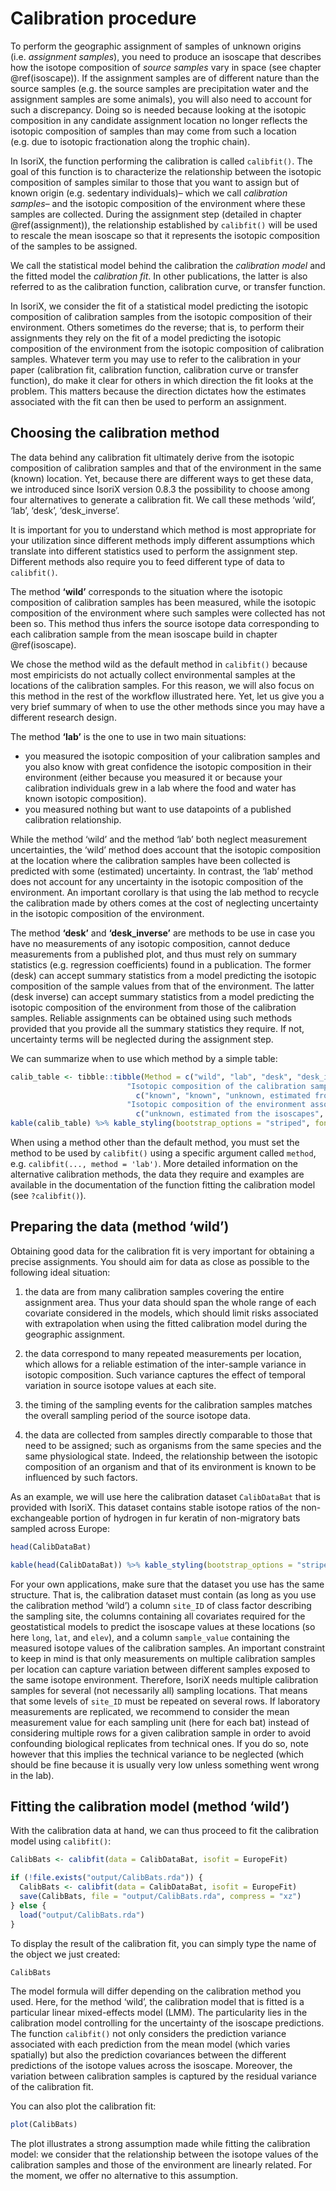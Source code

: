 # Calibration procedure {#calibration}

To perform the geographic assignment of samples of unknown origins (i.e. _assignment samples_), you need to produce an isoscape that describes how the isotope composition of _source samples_ vary in space (see chapter \@ref(isoscape)).
If the assignment samples are of different nature than the source samples (e.g. the source samples are precipitation water and the assignment samples are some animals), you will also need to account for such a discrepancy.
Doing so is needed because looking at the isotopic composition in any candidate assignment location no longer reflects the isotopic composition of samples than may come from such a location (e.g. due to isotopic fractionation along the trophic chain).

In IsoriX, the function performing the calibration is called `calibfit()`.
The goal of this function is to characterize the relationship between the isotopic composition of samples similar to those that you want to assign but of known origin (e.g. sedentary individuals)-- which we call _calibration samples_-- and the isotopic composition of the environment where these samples are collected.
During the assignment step (detailed in chapter \@ref(assignment)), the relationship established by `calibfit()` will be used to rescale the mean isoscape so that it represents the isotopic composition of the samples to be assigned.

We call the statistical model behind the calibration the _calibration model_ and the fitted model the _calibration fit_.
In other publications, the latter is also referred to as the calibration function, calibration curve, or transfer function.

In IsoriX, we consider the fit of a statistical model predicting the isotopic composition of calibration samples from the isotopic composition of their environment.
Others sometimes do the reverse; that is, to perform their assignments they rely on the fit of a model predicting the isotopic composition of the environment from the isotopic composition of calibration samples.
Whatever term you may use to refer to the calibration in your paper (calibration fit, calibration function, calibration curve or transfer function), do make it clear for others in which direction the fit looks at the problem.
This matters because the direction dictates how the estimates associated with the fit can then be used to perform an assignment.


## Choosing the calibration method

The data behind any calibration fit ultimately derive from the isotopic composition of calibration samples and that of the environment in the same (known) location.
Yet, because there are different ways to get these data, we introduced since IsoriX version 0.8.3 the possibility to choose among four alternatives to generate a calibration fit.
We call these methods 'wild', 'lab', 'desk', 'desk_inverse'.

It is important for you to understand which method is most appropriate for your utilization since different methods imply different assumptions which translate into different statistics used to perform the assignment step.
Different methods also require you to feed different type of data to `calibfit()`.

The method **'wild'** corresponds to the situation where the isotopic composition of calibration samples has been measured, while the isotopic composition of the environment where such samples were collected has not been so.
This method thus infers the source isotope data corresponding to each calibration sample from the mean isoscape build in chapter \@ref(isoscape).

We chose the method wild as the default method in `calibfit()` because most empiricists do not actually collect environmental samples at the locations of the calibration samples.
For this reason, we will also focus on this method in the rest of the workflow illustrated here.
Yet, let us give you a very brief summary of when to use the other methods since you may have a different research design.

The method **'lab'** is the one to use in two main situations:

- you measured the isotopic composition of your calibration samples and you also know with great confidence the isotopic composition in their environment (either because you measured it or because your calibration individuals grew in a lab where the food and water has known isotopic composition).
- you measured nothing but want to use datapoints of a published calibration relationship.

While the method 'wild' and the method 'lab' both neglect measurement uncertainties, the 'wild' method does account that the isotopic composition at the location where the calibration samples have been collected is predicted with some (estimated) uncertainty.
In contrast, the 'lab' method does not account for any uncertainty in the isotopic composition of the environment.
An important corollary is that using the lab method to recycle the calibration made by others comes at the cost of neglecting uncertainty in the isotopic composition of the environment.

The method **'desk'** and **'desk_inverse'** are methods to be use in case you have no measurements of any isotopic composition, cannot deduce measurements from a published plot, and thus must rely on summary statistics (e.g. regression coefficients) found in a publication.
The former (desk) can accept summary statistics from a model predicting the isotopic composition of the sample values from that of the environment.
The latter (desk inverse) can accept summary statistics from a model predicting the isotopic composition of the environment from those of the calibration samples.
Reliable assignments can be obtained using such methods provided that you provide all the summary statistics they require.
If not, uncertainty terms will be neglected during the assignment step.

We can summarize when to use which method by a simple table:

```r
calib_table <- tibble::tibble(Method = c("wild", "lab", "desk", "desk_inverse"),
                          "Isotopic composition of the calibration samples" = 
                            c("known", "known", "unknown, estimated from fit `lm(sample_value ~ source_value)`", "unknown, estimated from fit `lm(source_value ~ sample_value)`"),
                          "Isotopic composition of the environment associated with the calibration samples" = 
                            c("unknown, estimated from the isoscapes", "known, or assumed to be known", "unknown, estimated from fit `lm(sample_value ~ source_value)`", "unknown, estimated from fit `lm(source_value ~ sample_value)`"))
kable(calib_table) %>% kable_styling(bootstrap_options = "striped", font_size = 15)
```

When using a method other than the default method, you must set the method to be used by `calibfit()` using a specific argument called `method`, e.g. `calibfit(..., method = 'lab')`.
More detailed information on the alternative calibration methods, the data they require and examples are available in the documentation of the function fitting the calibration model (see `?calibfit()`).


## Preparing the data (method 'wild')

Obtaining good data for the calibration fit is very important for obtaining a precise assignments. You should aim for data as close as possible to the following ideal situation:

1. the data are from many calibration samples covering the entire assignment area. Thus your data should span the whole range of each covariate considered in the models, which should limit risks associated with extrapolation when using the fitted calibration model during the geographic assignment.

2. the data correspond to many repeated measurements per location, which allows for a reliable estimation of the inter-sample variance in isotopic composition. Such variance captures the effect of temporal variation in source isotope values at each site.

3. the timing of the sampling events for the calibration samples matches the overall sampling period of the source isotope data.

4. the data are collected from samples directly comparable to those that need to be assigned; such as organisms from the same species and the same physiological state. Indeed, the relationship between the isotopic composition of an organism and that of its environment is known to be influenced by such factors.

As an example, we will use here the calibration dataset `CalibDataBat` that is provided with IsoriX. This dataset contains stable isotope ratios of the non-exchangeable portion of hydrogen in fur keratin of non-migratory bats sampled across Europe:

```r
head(CalibDataBat)
```

```r
kable(head(CalibDataBat)) %>% kable_styling(bootstrap_options = "striped", font_size = 15)
```

For your own applications, make sure that the dataset you use has the same structure. That is, the calibration dataset must contain (as long as you use the calibration method 'wild') a column `site_ID` of class factor describing the sampling site, the columns containing all covariates required for the geostatistical models to predict the isoscape values at these locations (so here `long`, `lat`, and `elev`), and a column `sample_value` containing the measured isotope values of the calibration samples. An important constraint to keep in mind is that only measurements on multiple calibration samples per location can capture variation between different samples exposed to the same isotope environment. Therefore, IsoriX needs multiple calibration samples for several (not necessarily all) sampling locations. That means that some levels of `site_ID` must be repeated on several rows. If laboratory measurements are replicated, we recommend to consider the mean measurement value for each sampling unit (here for each bat) instead of considering multiple rows for a given calibration sample in order to avoid confounding biological replicates from technical ones. If you do so, note however that this implies the technical variance to be neglected (which should be fine because it is usually very low unless something went wrong in the lab).

## Fitting the calibration model (method 'wild')

With the calibration data at hand, we can thus proceed to fit the calibration model using `calibfit()`:

```r
CalibBats <- calibfit(data = CalibDataBat, isofit = EuropeFit)
```

```r
if (!file.exists("output/CalibBats.rda")) {
  CalibBats <- calibfit(data = CalibDataBat, isofit = EuropeFit)
  save(CalibBats, file = "output/CalibBats.rda", compress = "xz")
} else {
  load("output/CalibBats.rda")
}
```

To display the result of the calibration fit, you can simply type the name of the object we just created:

```r
CalibBats
```

The model formula will differ depending on the calibration method you used.
Here, for the method 'wild', the calibration model that is fitted is a particular linear mixed-effects model (LMM). The particularity lies in the calibration model controlling for the uncertainty of the isoscape predictions.
The function `calibfit()` not only considers the prediction variance associated with each prediction from the mean model (which varies spatially) but also the prediction covariances between the different predictions of the isotope values across the isoscape.
Moreover, the variation between calibration samples is captured by the residual variance of the calibration fit.

You can also plot the calibration fit:

```r
plot(CalibBats)
```

The plot illustrates a strong assumption made while fitting the calibration model: we consider that the relationship between the isotope values of the calibration samples and those of the environment are linearly related.
For the moment, we offer no alternative to this assumption.

